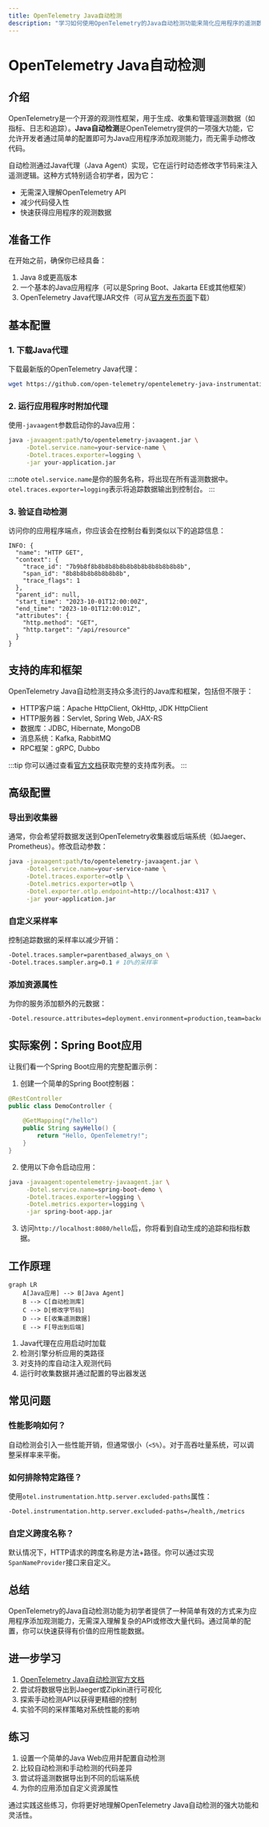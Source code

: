 ```yaml
---
title: OpenTelemetry Java自动检测
description: "学习如何使用OpenTelemetry的Java自动检测功能来简化应用程序的遥测数据收集，无需手动代码插桩。"
---
```


# OpenTelemetry Java自动检测

## 介绍

OpenTelemetry是一个开源的观测性框架，用于生成、收集和管理遥测数据（如指标、日志和追踪）。**Java自动检测**是OpenTelemetry提供的一项强大功能，它允许开发者通过简单的配置即可为Java应用程序添加观测能力，而无需手动修改代码。

自动检测通过Java代理（Java Agent）实现，它在运行时动态修改字节码来注入遥测逻辑。这种方式特别适合初学者，因为它：
- 无需深入理解OpenTelemetry API
- 减少代码侵入性
- 快速获得应用程序的观测数据

## 准备工作

在开始之前，确保你已经具备：
1. Java 8或更高版本
2. 一个基本的Java应用程序（可以是Spring Boot、Jakarta EE或其他框架）
3. OpenTelemetry Java代理JAR文件（可从[官方发布页面](https://github.com/open-telemetry/opentelemetry-java-instrumentation/releases)下载）

## 基本配置

### 1. 下载Java代理

下载最新版的OpenTelemetry Java代理：
```bash
wget https://github.com/open-telemetry/opentelemetry-java-instrumentation/releases/download/v1.30.0/opentelemetry-javaagent.jar
```

### 2. 运行应用程序时附加代理

使用`-javaagent`参数启动你的Java应用：
```bash
java -javaagent:path/to/opentelemetry-javaagent.jar \
     -Dotel.service.name=your-service-name \
     -Dotel.traces.exporter=logging \
     -jar your-application.jar
```

:::note
`otel.service.name`是你的服务名称，将出现在所有遥测数据中。`otel.traces.exporter=logging`表示将追踪数据输出到控制台。
:::

### 3. 验证自动检测

访问你的应用程序端点，你应该会在控制台看到类似以下的追踪信息：
```plaintext
INFO: {
  "name": "HTTP GET",
  "context": {
    "trace_id": "7b9b8f8b8b8b8b8b8b8b8b8b8b8b8b8b",
    "span_id": "8b8b8b8b8b8b8b8b",
    "trace_flags": 1
  },
  "parent_id": null,
  "start_time": "2023-10-01T12:00:00Z",
  "end_time": "2023-10-01T12:00:01Z",
  "attributes": {
    "http.method": "GET",
    "http.target": "/api/resource"
  }
}
```

## 支持的库和框架

OpenTelemetry Java自动检测支持众多流行的Java库和框架，包括但不限于：

- HTTP客户端：Apache HttpClient, OkHttp, JDK HttpClient
- HTTP服务器：Servlet, Spring Web, JAX-RS
- 数据库：JDBC, Hibernate, MongoDB
- 消息系统：Kafka, RabbitMQ
- RPC框架：gRPC, Dubbo

:::tip
你可以通过查看[官方文档](https://opentelemetry.io/docs/instrumentation/java/automatic/)获取完整的支持库列表。
:::

## 高级配置

### 导出到收集器

通常，你会希望将数据发送到OpenTelemetry收集器或后端系统（如Jaeger、Prometheus）。修改启动参数：

```bash
java -javaagent:path/to/opentelemetry-javaagent.jar \
     -Dotel.service.name=your-service-name \
     -Dotel.traces.exporter=otlp \
     -Dotel.metrics.exporter=otlp \
     -Dotel.exporter.otlp.endpoint=http://localhost:4317 \
     -jar your-application.jar
```

### 自定义采样率

控制追踪数据的采样率以减少开销：

```bash
-Dotel.traces.sampler=parentbased_always_on \
-Dotel.traces.sampler.arg=0.1 # 10%的采样率
```

### 添加资源属性

为你的服务添加额外的元数据：

```bash
-Dotel.resource.attributes=deployment.environment=production,team=backend
```

## 实际案例：Spring Boot应用

让我们看一个Spring Boot应用的完整配置示例：

1. 创建一个简单的Spring Boot控制器：
```java
@RestController
public class DemoController {
    
    @GetMapping("/hello")
    public String sayHello() {
        return "Hello, OpenTelemetry!";
    }
}
```

2. 使用以下命令启动应用：
```bash
java -javaagent:opentelemetry-javaagent.jar \
     -Dotel.service.name=spring-boot-demo \
     -Dotel.traces.exporter=logging \
     -Dotel.metrics.exporter=logging \
     -jar spring-boot-app.jar
```

3. 访问`http://localhost:8080/hello`后，你将看到自动生成的追踪和指标数据。

## 工作原理

```mermaid
graph LR
    A[Java应用] --> B[Java Agent]
    B --> C[自动检测库]
    C --> D[修改字节码]
    D --> E[收集遥测数据]
    E --> F[导出到后端]
```

1. Java代理在应用启动时加载
2. 检测引擎分析应用的类路径
3. 对支持的库自动注入观测代码
4. 运行时收集数据并通过配置的导出器发送

## 常见问题

### 性能影响如何？

自动检测会引入一些性能开销，但通常很小（`<5%`）。对于高吞吐量系统，可以调整采样率来平衡。

### 如何排除特定路径？

使用`otel.instrumentation.http.server.excluded-paths`属性：
```bash
-Dotel.instrumentation.http.server.excluded-paths=/health,/metrics
```

### 自定义跨度名称？

默认情况下，HTTP请求的跨度名称是方法+路径。你可以通过实现`SpanNameProvider`接口来自定义。

## 总结

OpenTelemetry的Java自动检测功能为初学者提供了一种简单有效的方式来为应用程序添加观测能力，无需深入理解复杂的API或修改大量代码。通过简单的配置，你可以快速获得有价值的应用性能数据。

## 进一步学习

1. [OpenTelemetry Java自动检测官方文档](https://opentelemetry.io/docs/instrumentation/java/automatic/)
2. 尝试将数据导出到Jaeger或Zipkin进行可视化
3. 探索手动检测API以获得更精细的控制
4. 实验不同的采样策略对系统性能的影响

## 练习

1. 设置一个简单的Java Web应用并配置自动检测
2. 比较自动检测和手动检测的代码差异
3. 尝试将遥测数据导出到不同的后端系统
4. 为你的应用添加自定义资源属性

通过实践这些练习，你将更好地理解OpenTelemetry Java自动检测的强大功能和灵活性。